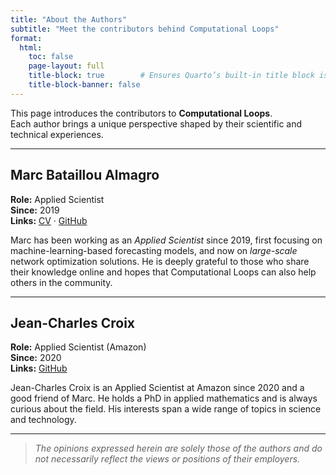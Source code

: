 ```yaml
---
title: "About the Authors"
subtitle: "Meet the contributors behind Computational Loops"
format:
  html:
    toc: false
    page-layout: full
    title-block: true        # Ensures Quarto’s built-in title block is shown once
    title-block-banner: false
---
```


This page introduces the contributors to **Computational Loops**.  
Each author brings a unique perspective shaped by their scientific and technical experiences.

---

## Marc Bataillou Almagro

**Role:** Applied Scientist  
**Since:** 2019  
**Links:** [CV](https://nightly.link/mbataillou/cv/workflows/makefile/main/cv-short-mbataillou) · [GitHub](https://github.com/mbataillou)

Marc has been working as an *Applied Scientist* since 2019, first focusing on
machine-learning-based forecasting models, and now on *large-scale* network
optimization solutions. He is deeply grateful to those who share their knowledge
online and hopes that Computational Loops can also help others in the community.

---

## Jean-Charles Croix

**Role:** Applied Scientist (Amazon)  
**Since:** 2020  
**Links:** [GitHub](https://github.com/jeancharlescroix)

Jean-Charles Croix is an Applied Scientist at Amazon since 2020 and a good friend
of Marc. He holds a PhD in applied mathematics and is always curious about the field.
His interests span a wide range of topics in science and technology.

---

> _The opinions expressed herein are solely those of the authors and do not necessarily reflect the views or positions of their employers._